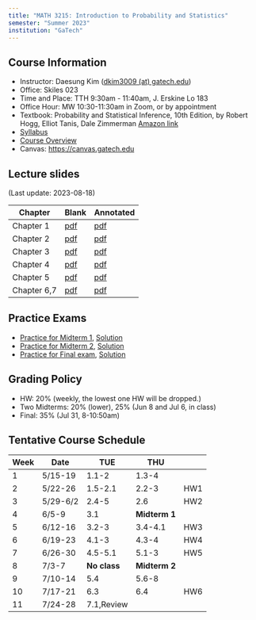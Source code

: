 ```yaml
---
title: "MATH 3215: Introduction to Probability and Statistics"
semester: "Summer 2023"
institution: "GaTech"
---
```


## Course Information
- Instructor: Daesung Kim ([dkim3009 (at) gatech.edu](mailto:dkim3009@gatech.edu))
- Office: Skiles 023
- Time and Place: TTH 9:30am - 11:40am, J. Erskine Lo 183 
- Office Hour: MW 10:30-11:30am in Zoom, or by appointment 
- Textbook: Probability and Statistical Inference, 10th Edition, by Robert Hogg, Elliot Tanis, Dale Zimmerman [Amazon link](https://www.amazon.com/Probability-Statistical-Inference-10th-Robert/dp/013518939X/ref=sr_1_1?crid=39JDK8C3NXWKO&keywords=Probability+and+Statistical+Inference&qid=1683810320&s=books&sprefix=probability+and+statistical+inference%2Cstripbooks%2C67&sr=1-1)
- [Syllabus](syllabus.pdf)
- [Course Overview](m3215-overview.pdf)
- Canvas: https://canvas.gatech.edu

## Lecture slides
(Last update: 2023-08-18)

| Chapter     | Blank                         | Annotated                 |
| -           | -                             | -                         |
| Chapter 1   | [pdf](m3215-chap1-blank.pdf)  | [pdf](m3215-chap1.pdf)    |
| Chapter 2   | [pdf](m3215-chap2-blank.pdf)  | [pdf](m3215-chap2-1.pdf)  |
| Chapter 3   | [pdf](m3215-chap3-blank.pdf)  | [pdf](m3215-chap3-1.pdf)  |
| Chapter 4   | [pdf](m3215-chap4-blank.pdf)  | [pdf](m3215-chap4.pdf)    |
| Chapter 5   | [pdf](m3215-chap5-blank.pdf)  | [pdf](m3215-chap5-1.pdf)  |
| Chapter 6,7 | [pdf](m3215-chap67-blank.pdf) | [pdf](m3215-chap67-2.pdf) |

## Practice Exams

- [Practice for Midterm 1](m3215-prexam1.pdf), [Solution](m3215-practice1-sol.pdf)
- [Practice for Midterm 2](m3215-prexam2.pdf), [Solution](m3215-prexam2-sol.pdf)
- [Practice for Final exam](m3215-pracfinal.pdf), [Solution](m3215-pracfinal-sol.pdf)

## Grading Policy

- HW: 20% (weekly, the lowest one HW will be dropped.)
- Two Midterms: 20% (lower), 25% (Jun 8 and Jul 6, in class)
- Final: 35% (Jul 31, 8-10:50am)

## Tentative Course Schedule
| Week  | Date           | TUE          | THU           |     |
| -     | -              | -            | -             | -   |
| 1     | 5/15-19        | 1.1-2        | 1.3-4         |     |
| 2     | 5/22-26        | 1.5-2.1      | 2.2-3         | HW1 |
| 3     | 5/29-6/2       | 2.4-5        | 2.6           | HW2 |
| 4     | 6/5-9          | 3.1          | **Midterm 1** |     |
| 5     | 6/12-16        | 3.2-3        | 3.4-4.1       | HW3 |
| 6     | 6/19-23        | 4.1-3        | 4.3-4         | HW4 |
| 7     | 6/26-30        | 4.5-5.1      | 5.1-3         | HW5 |
| 8     | 7/3-7          | **No class** | **Midterm 2** |     |
| 9     | 7/10-14        | 5.4          | 5.6-8         |     |
| 10    | 7/17-21        | 6.3          | 6.4           | HW6 |
| 11    | 7/24-28        | 7.1,Review   |               |     |

